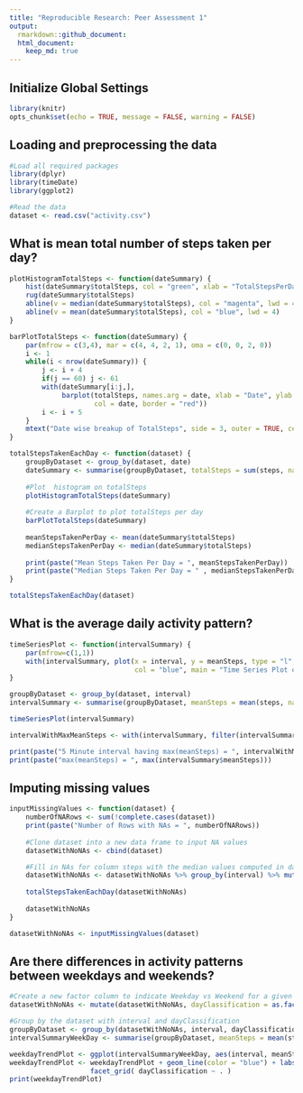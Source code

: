 ```yaml
---
title: "Reproducible Research: Peer Assessment 1"
output:
  rmarkdown::github_document:
  html_document:
    keep_md: true
---
```

## Initialize Global Settings
```r
library(knitr)
opts_chunk$set(echo = TRUE, message = FALSE, warning = FALSE)
```

## Loading and preprocessing the data
```r
#Load all required packages
library(dplyr)
library(timeDate)
library(ggplot2)

#Read the data
dataset <- read.csv("activity.csv")
```

## What is mean total number of steps taken per day?
```r
plotHistogramTotalSteps <- function(dateSummary) {
    hist(dateSummary$totalSteps, col = "green", xlab = "TotalStepsPerDay")
    rug(dateSummary$totalSteps)
    abline(v = median(dateSummary$totalSteps), col = "magenta", lwd = 4)
    abline(v = mean(dateSummary$totalSteps), col = "blue", lwd = 4)
}

barPlotTotalSteps <- function(dateSummary) {
    par(mfrow = c(3,4), mar = c(4, 4, 2, 1), oma = c(0, 0, 2, 0))
    i <- 1
    while(i < nrow(dateSummary)) {
        j <- i + 4
        if(j == 60) j <- 61
        with(dateSummary[i:j,],
             barplot(totalSteps, names.arg = date, xlab = "Date", ylab = "TotalSteps", 
                     col = date, border = "red"))
        i <- i + 5
    }
    mtext("Date wise breakup of TotalSteps", side = 3, outer = TRUE, cex = 0.8, font = 2)
}

totalStepsTakenEachDay <- function(dataset) {
    groupByDataset <- group_by(dataset, date)
    dateSummary <- summarise(groupByDataset, totalSteps = sum(steps, na.rm = TRUE))
    
    #Plot  histogram on totalSteps
    plotHistogramTotalSteps(dateSummary)
    
    #Create a Barplot to plot totalSteps per day
    barPlotTotalSteps(dateSummary)
    
    meanStepsTakenPerDay <- mean(dateSummary$totalSteps)
    medianStepsTakenPerDay <- median(dateSummary$totalSteps)
    
    print(paste("Mean Steps Taken Per Day = ", meanStepsTakenPerDay))
    print(paste("Median Steps Taken Per Day = " , medianStepsTakenPerDay))
}

totalStepsTakenEachDay(dataset)
```

## What is the average daily activity pattern?
```r
timeSeriesPlot <- function(intervalSummary) {
    par(mfrow=c(1,1))
    with(intervalSummary, plot(x = interval, y = meanSteps, type = "l", xlab = "Interval", ylab = "MeanSteps",
                               col = "blue", main = "Time Series Plot of MeanSteps per Interval"))
}

groupByDataset <- group_by(dataset, interval)
intervalSummary <- summarise(groupByDataset, meanSteps = mean(steps, na.rm = TRUE))

timeSeriesPlot(intervalSummary)

intervalWithMaxMeanSteps <- with(intervalSummary, filter(intervalSummary, meanSteps == max(meanSteps))$interval)

print(paste("5 Minute interval having max(meanSteps) = ", intervalWithMaxMeanSteps))
print(paste("max(meanSteps) = ", max(intervalSummary$meanSteps)))
```

## Imputing missing values
```r
inputMissingValues <- function(dataset) {
    numberOfNARows <- sum(!complete.cases(dataset))
    print(paste("Number of Rows with NAs = ", numberOfNARows))
    
    #Clone dataset into a new data frame to input NA values
    datasetWithNoNAs <- cbind(dataset)

    #Fill in NAs for column steps with the median values computed in dateSummary
    datasetWithNoNAs <- datasetWithNoNAs %>% group_by(interval) %>% mutate(steps = ifelse(is.na(steps), mean(steps, na.rm = TRUE), steps))
    
    totalStepsTakenEachDay(datasetWithNoNAs)
    
    datasetWithNoNAs
}

datasetWithNoNAs <- inputMissingValues(dataset)
```

## Are there differences in activity patterns between weekdays and weekends?
```r
#Create a new factor column to indicate Weekday vs Weekend for a given date
datasetWithNoNAs <- mutate(datasetWithNoNAs, dayClassification = as.factor(ifelse(isWeekday(date, wday=1:5), "Weekday", "Weekend")))

#Group by the dataset with interval and dayClassification
groupByDataset <- group_by(datasetWithNoNAs, interval, dayClassification)
intervalSummaryWeekDay <- summarise(groupByDataset, meanSteps = mean(steps, na.rm = TRUE))

weekdayTrendPlot <- ggplot(intervalSummaryWeekDay, aes(interval, meanSteps))
weekdayTrendPlot <- weekdayTrendPlot + geom_line(color = "blue") + labs(x = "Interval", y = "Average Number of Steps") +
                    facet_grid( dayClassification ~ . )
print(weekdayTrendPlot)
```